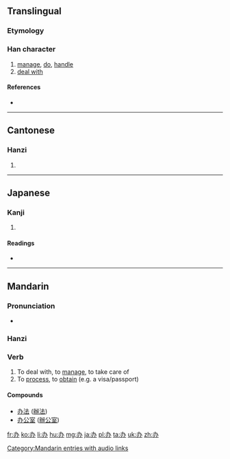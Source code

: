 {{also|辦}}
==Translingual==
{{stroke order}}

===Etymology===
{{Han simp|辦|f=辡|t=八}}

===Han character===
{{Han char|rn=19|rad=力|as=02|sn=4|four=|canj=大尸金 (KSC)|ids=⿻[[力]][[八]]}}

# [[manage]], [[do]], [[handle]]
# [[deal with]]

====References====
* {{Han ref|kx=0146.101|dkj=02294|dj=0328.050|hdz=10365.060|uh=529E|ud=21150}}

----

==Cantonese==

===Hanzi===
{{yue-hanzi|jyut=baan6|y=baan6|tra=辦}}

# {{defn|lang=yue|sort=力02}}

----

==Japanese==

===Kanji===
{{ja-kanji|grade=|rs=力02}}

# {{defn|lang=ja|sort=力02}}

====Readings====
* {{ja-readings|on=[[へん]] (hen)|kun=}}

----

==Mandarin==

===Pronunciation===
* {{audio|zh-bàn.ogg|audio|lang=cmn}}

===Hanzi===
{{cmn-hanzi|tra=辦|pin=[[bàn]] ([[ban4]])|wg=pan<sup>4</sup>}}

===Verb===
{{cmn-verb|s|pin=bàn|pint=ban4|tra=辦|rs=力02}}

# To deal with, to [[manage]], to take care of
# To [[process]], to [[obtain]] (e.g. a visa/passport)

====Compounds====
* [[办法]] ([[辦法]])
* [[办公室]] ([[辦公室]])

[[Category:Mandarin entries with audio links]]

[[fr:办]]
[[ko:办]]
[[li:办]]
[[hu:办]]
[[mg:办]]
[[ja:办]]
[[pl:办]]
[[ta:办]]
[[uk:办]]
[[zh:办]]